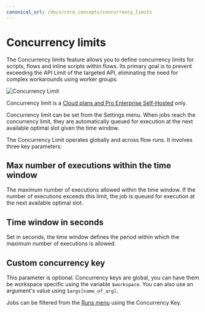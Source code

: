 ```yaml
---
canonical_url: /docs/core_concepts/concurrency_limits
---
```


# Concurrency limits

The Concurrency limits feature allows you to define concurrency limits for scripts, flows and inline scripts within flows. Its primary goal is to prevent exceeding the API Limit of the targeted API, eliminating the need for complex workarounds using worker groups.

![Concurrency Limit](../assets/code_editor/concurrency_limit.png.webp)

Concurrency limit is a [Cloud plans and Pro Enterprise Self-Hosted](/pricing) only.

Concurrency limit can be set from the Settings menu. When jobs reach the concurrency limit, they are automatically queued for execution at the next available optimal slot given the time window.

The Concurrency Limit operates globally and across flow runs. It involves three key parameters:

## Max number of executions within the time window

The maximum number of executions allowed within the time window. If the number of executions exceeds this limit, the job is queued for execution at the next available optimal slot.

## Time window in seconds

Set in seconds, the time window defines the period within which the maximum number of executions is allowed.

## Custom concurrency key

This parameter is optional. Concurrency keys are global, you can have them be workspace specific using the variable `$workspace`. You can also use an argument's value using `$args[name_of_arg]`.

Jobs can be filtered from the [Runs menu](../core_concepts/5_monitor_past_and_future_runs/index.mdx) using the Concurrency Key.
